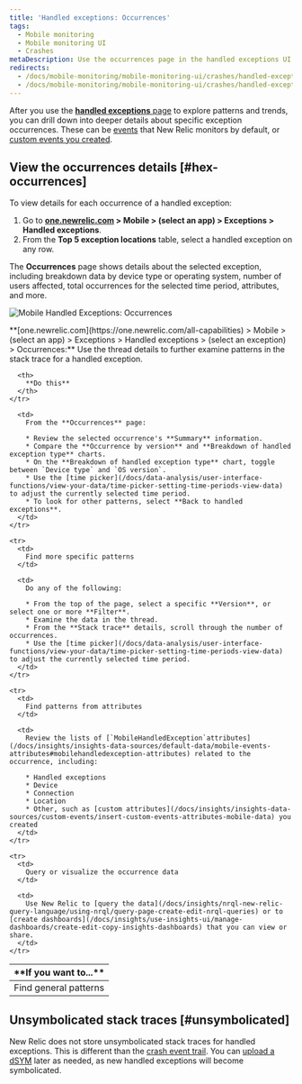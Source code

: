 ```yaml
---
title: 'Handled exceptions: Occurrences'
tags:
  - Mobile monitoring
  - Mobile monitoring UI
  - Crashes
metaDescription: Use the occurrences page in the handled exceptions UI to drill down into details about an exception and its related stack trace thread.
redirects:
  - /docs/mobile-monitoring/mobile-monitoring-ui/crashes/handled-exceptions-occurrences-event-trail
  - /docs/mobile-monitoring/mobile-monitoring-ui/crashes/handled-exceptions-occurrences-details
---
```



After you use the [**handled exceptions** page](/docs/mobile-monitoring/mobile-monitoring-ui/crashes/handled-exceptions-analyze-trends-prevent-crashes) to explore patterns and trends, you can drill down into deeper details about specific exception occurrences. These can be [events](/docs/mobile-monitoring/mobile-monitoring-ui/crashes/introduction-mobile-handled-exceptions#hex-api) that New Relic monitors by default, or [custom events you created](/docs/mobile-monitoring/new-relic-mobile/maintenance/add-custom-data-new-relic-mobile#custom-events).

## View the occurrences details [#hex-occurrences]

To view details for each occurrence of a handled exception:

1. Go to **[one.newrelic.com](https://one.newrelic.com/all-capabilities) > Mobile > (select an app) > Exceptions > Handled exceptions**.
2. From the **Top 5 exception locations** table, select a handled exception on any row.

The **Occurrences** page shows details about the selected exception, including breakdown data by device type or operating system, number of users affected, total occurrences for the selected time period, attributes, and more.

<img
  title="Mobile Handled Exceptions: Occurrences"
  alt="Mobile Handled Exceptions: Occurrences"
  src={mobileHandledExceptionSummary}
/>

<figcaption>
  **[one.newrelic.com](https://one.newrelic.com/all-capabilities) > Mobile > (select an app) > Exceptions > Handled exceptions > (select an exception) > Occurrences:** Use the thread details to further examine patterns in the stack trace for a handled exception.
</figcaption>

<table>
  <thead>
    <tr>
      <th style={{ width: "200px" }}>
        **If you want to...**
      </th>

      <th>
        **Do this**
      </th>
    </tr>
  </thead>

  <tbody>
    <tr>
      <td>
        Find general patterns
      </td>

      <td>
        From the **Occurrences** page:

        * Review the selected occurrence's **Summary** information.
        * Compare the **Occurrence by version** and **Breakdown of handled exception type** charts.
        * On the **Breakdown of handled exception type** chart, toggle between `Device type` and `OS version`.
        * Use the [time picker](/docs/data-analysis/user-interface-functions/view-your-data/time-picker-setting-time-periods-view-data) to adjust the currently selected time period.
        * To look for other patterns, select **Back to handled exceptions**.
      </td>
    </tr>

    <tr>
      <td>
        Find more specific patterns
      </td>

      <td>
        Do any of the following:

        * From the top of the page, select a specific **Version**, or select one or more **Filter**.
        * Examine the data in the thread.
        * From the **Stack trace** details, scroll through the number of occurrences.
        * Use the [time picker](/docs/data-analysis/user-interface-functions/view-your-data/time-picker-setting-time-periods-view-data) to adjust the currently selected time period.
      </td>
    </tr>

    <tr>
      <td>
        Find patterns from attributes
      </td>

      <td>
        Review the lists of [`MobileHandledException`attributes](/docs/insights/insights-data-sources/default-data/mobile-events-attributes#mobilehandledexception-attributes) related to the occurrence, including:

        * Handled exceptions
        * Device
        * Connection
        * Location
        * Other, such as [custom attributes](/docs/insights/insights-data-sources/custom-events/insert-custom-events-attributes-mobile-data) you created
      </td>
    </tr>

    <tr>
      <td>
        Query or visualize the occurrence data
      </td>

      <td>
        Use New Relic to [query the data](/docs/insights/nrql-new-relic-query-language/using-nrql/query-page-create-edit-nrql-queries) or to [create dashboards](/docs/insights/use-insights-ui/manage-dashboards/create-edit-copy-insights-dashboards) that you can view or share.
      </td>
    </tr>
  </tbody>
</table>

## Unsymbolicated stack traces [#unsymbolicated]

New Relic does not store unsymbolicated stack traces for handled exceptions. This is different than the [crash event trail](/docs/mobile-monitoring/mobile-monitoring-ui/crashes/mobile-crash-event-trail). You can [upload a dSYM](/docs/mobile-monitoring/new-relic-mobile-ios/install-configure/upload-dsyms-bitcode-apps) later as needed, as new handled exceptions will become symbolicated.
